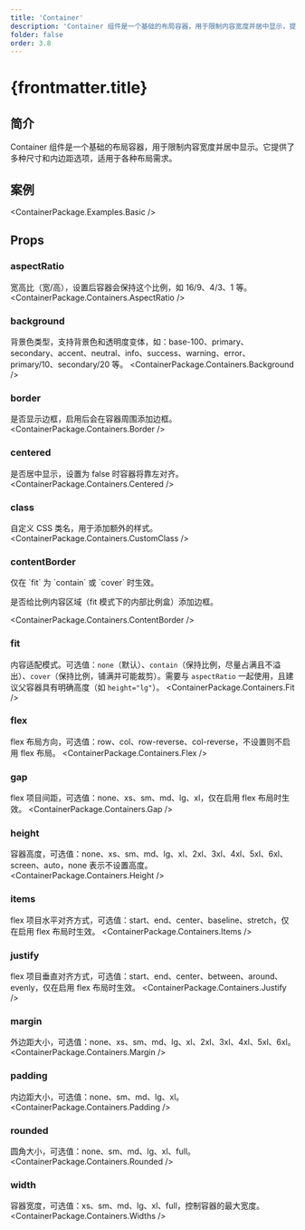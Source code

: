 ```yaml
---
title: 'Container'
description: 'Container 组件是一个基础的布局容器，用于限制内容宽度并居中显示，提供多种尺寸和内边距选项'
folder: false
order: 3.8
---
```



# {frontmatter.title}

## 简介

Container 组件是一个基础的布局容器，用于限制内容宽度并居中显示。它提供了多种尺寸和内边距选项，适用于各种布局需求。

## 案例

<ContainerPackage.Examples.Basic />

## Props

### aspectRatio
宽高比（宽/高），设置后容器会保持这个比例，如 16/9、4/3、1 等。
<ContainerPackage.Containers.AspectRatio />

### background
背景色类型，支持背景色和透明度变体，如：base-100、primary、secondary、accent、neutral、info、success、warning、error、primary/10、secondary/20 等。
<ContainerPackage.Containers.Background />

### border
是否显示边框，启用后会在容器周围添加边框。
<ContainerPackage.Containers.Border />

### centered
是否居中显示，设置为 false 时容器将靠左对齐。
<ContainerPackage.Containers.Centered />

### class
自定义 CSS 类名，用于添加额外的样式。
<ContainerPackage.Containers.CustomClass />

### contentBorder

<Alert type="info" variant="soft" closable={false}>
仅在 `fit` 为 `contain` 或 `cover` 时生效。
</Alert>

是否给比例内容区域（fit 模式下的内部比例盒）添加边框。

<ContainerPackage.Containers.ContentBorder />

### fit
内容适配模式。可选值：`none`（默认）、`contain`（保持比例，尽量占满且不溢出）、`cover`（保持比例，铺满并可能裁剪）。需要与 `aspectRatio` 一起使用，且建议父容器具有明确高度（如 `height="lg"`）。
<ContainerPackage.Containers.Fit />

### flex
flex 布局方向，可选值：row、col、row-reverse、col-reverse，不设置则不启用 flex 布局。
<ContainerPackage.Containers.Flex />

### gap
flex 项目间距，可选值：none、xs、sm、md、lg、xl，仅在启用 flex 布局时生效。
<ContainerPackage.Containers.Gap />

### height
容器高度，可选值：none、xs、sm、md、lg、xl、2xl、3xl、4xl、5xl、6xl、screen、auto，none 表示不设置高度。
<ContainerPackage.Containers.Height />

### items
flex 项目水平对齐方式，可选值：start、end、center、baseline、stretch，仅在启用 flex 布局时生效。
<ContainerPackage.Containers.Items />

### justify
flex 项目垂直对齐方式，可选值：start、end、center、between、around、evenly，仅在启用 flex 布局时生效。
<ContainerPackage.Containers.Justify />

### margin
外边距大小，可选值：none、xs、sm、md、lg、xl、2xl、3xl、4xl、5xl、6xl。
<ContainerPackage.Containers.Margin />

### padding
内边距大小，可选值：none、sm、md、lg、xl。
<ContainerPackage.Containers.Padding />

### rounded
圆角大小，可选值：none、sm、md、lg、xl、full。
<ContainerPackage.Containers.Rounded />

### width
容器宽度，可选值：xs、sm、md、lg、xl、full，控制容器的最大宽度。
<ContainerPackage.Containers.Widths />
